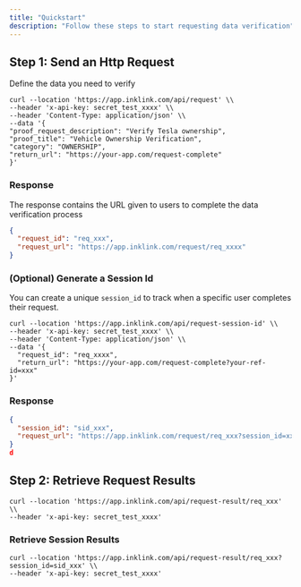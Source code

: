 ```yaml
---
title: "Quickstart"
description: "Follow these steps to start requesting data verification"
---
```


## Step 1: Send an Http Request

Define the data you need to verify

```shell Create a simple proof request
curl --location 'https://app.inklink.com/api/request' \\
--header 'x-api-key: secret_test_xxxx' \\
--header 'Content-Type: application/json' \\
--data '{
"proof_request_description": "Verify Tesla ownership",
"proof_title": "Vehicle Ownership Verification",
"category": "OWNERSHIP",
"return_url": "https://your-app.com/request-complete"
}'
```

### Response

The response contains the URL given to users to complete the data verification process

```json Http response
{
  "request_id": "req_xxx",
  "request_url": "https://app.inklink.com/request/req_xxxx"
}
```

### (Optional) Generate a Session Id

You can create a unique `session_id` to track when a specific user completes their request.

```shell
curl --location 'https://app.inklink.com/api/request-session-id' \\
--header 'x-api-key: secret_test_xxxx' \\
--header 'Content-Type: application/json' \\
--data '{
  "request_id": "req_xxxx",
  "return_url": "https://your-app.com/request-complete?your-ref-id=xxx"
}'
```

### Response

```json
{
  "session_id": "sid_xxx",
  "request_url": "https://app.inklink.com/request/req_xxx?session_id=xxx"
}
d
```

## Step 2: Retrieve Request Results

```shell Get the completed request results
curl --location 'https://app.inklink.com/api/request-result/req_xxx' \\
--header 'x-api-key: secret_test_xxxx'
```

### Retrieve Session Results

```shell Get the results of a specific user
curl --location 'https://app.inklink.com/api/request-result/req_xxx?session_id=sid_xxx' \\
--header 'x-api-key: secret_test_xxxx'
```
